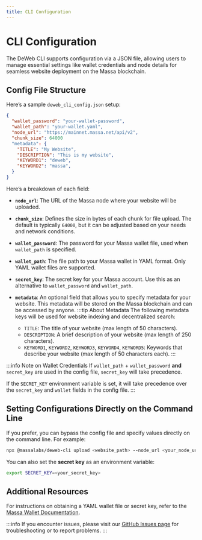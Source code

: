 ```yaml
---
title: CLI Configuration
---
```


# CLI Configuration

The DeWeb CLI supports configuration via a JSON file, allowing users to manage essential settings like wallet credentials
and node details for seamless website deployment on the Massa blockchain.

## Config File Structure

Here’s a sample `deweb_cli_config.json` setup:

```json
{
  "wallet_password": "your-wallet-password",
  "wallet_path": "your-wallet.yaml",
  "node_url": "https://mainnet.massa.net/api/v2",
  "chunk_size": 64000
  "metadata": {
    "TITLE": "My Website",
    "DESCRIPTION": "This is my website",
    "KEYWORD1": "deweb",
    "KEYWORD2": "massa",
  }
}
```

Here’s a breakdown of each field:

- **`node_url`**: The URL of the Massa node where your website will be uploaded.
- **`chunk_size`**: Defines the size in bytes of each chunk for file upload.
  The default is typically `64000`, but it can be adjusted based on your needs and network conditions.
- **`wallet_password`**: The password for your Massa wallet file, used when `wallet_path` is specified.
- **`wallet_path`**: The file path to your Massa wallet in YAML format. Only YAML wallet files are supported.
- **`secret_key`**: The secret key for your Massa account. Use this as an alternative to `wallet_password` and `wallet_path`.
- **`metadata`**: An optional field that allows you to specify metadata for your website.
  This metadata will be stored on the Massa blockchain and can be accessed by anyone.
  :::tip About Metadata
    The following metadata keys will be used for website indexing and decentralized search:

    - `TITLE`: The title of your website (max length of 50 characters).
    - `DESCRIPTION`: A brief description of your website (max length of 250 characters).
    - `KEYWORD1`, `KEYWORD2`, `KEYWORD3`, `KEYWORD4`, `KEYWORD5`: Keywords that describe your website (max length of 50 characters each).
  :::

:::info Note on Wallet Credentials
If `wallet_path` + `wallet_password` **and** `secret_key` are used in the config file, `secret_key` will take precedence.

If the `SECRET_KEY` environment variable is set, it will take precedence over the `secret_key` and `wallet` fields in the config file.
:::

## Setting Configurations Directly on the Command Line

If you prefer, you can bypass the config file and specify values directly on the command line. For example:

```bash
npx @massalabs/deweb-cli upload <website_path> --node_url <your_node_url> --wallet <path_to_wallet> --password <your_password>
```

You can also set the **secret key** as an environment variable:

```bash
export SECRET_KEY=<your_secret_key>
```

## Additional Resources

For instructions on obtaining a YAML wallet file or secret key,
refer to the [Massa Wallet Documentation](https://docs.massa.net/docs/massaStation/massa-wallet/account-backup).

:::info
If you encounter issues, please visit our [GitHub Issues page](https://github.com/massalabs/DeWeb/issues) for troubleshooting or to report problems.
:::
